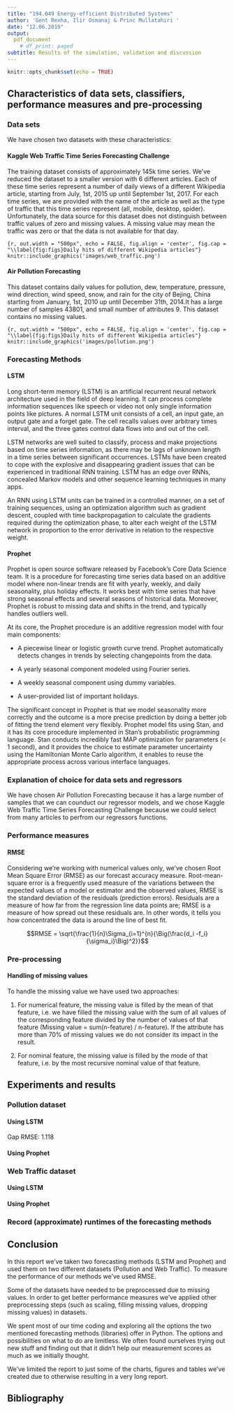 ```yaml
---
title: "194.049 Energy-efficient Distributed Systems"
author: 'Gent Rexha, Ilir Osmanaj & Princ Mullatahiri '
date: "12.06.2019"
output:
  pdf_document
    # df_print: paged
subtitle: Results of the simulation, validation and discussion
---
```


\newpage 
\tableofcontents
\newpage

```r
knitr::opts_chunk$set(echo = TRUE)
```

## Characteristics of data sets, classifiers, performance measures and pre-processing



### Data sets 

We have chosen two datasets with these characteristics:

#### Kaggle Web Traffic Time Series Forecasting Challenge

The training dataset consists of approximately 145k time series. We've reduced the dataset to
a smaller version with 6 different articles. Each of these time series represent a number of daily
views of a different Wikipedia article, starting from July, 1st, 2015 up until September 1st, 2017.
For each time series, we are provided with the name of the article as well as the type of traffic that
this time series represent (all, mobile, desktop, spider). Unfortunately, the data source for this
dataset does not distinguish between traffic values of zero and missing values. A missing value
may mean the traffic was zero or that the data is not available for that day.

```{r, out.width = "500px", echo = FALSE, fig.align = 'center', fig.cap = "\\label{fig:figs}Daily hits of different Wikipedia articles"}
knitr::include_graphics('images/web_traffic.png')
```

#### Air Pollution Forecasting
This dataset contains daily values for pollution, dew, temperature, pressure, wind direction, wind
speed, snow, and rain for the city of Bejing, China starting from January, 1st, 2010 up until December 31th, 2014.It has a large number of samples 43801, and small number of attributes 9. This dataset contains no missing values.

```{r, out.width = "500px", echo = FALSE, fig.align = 'center', fig.cap = "\\label{fig:figs}Daily hits of different Wikipedia articles"}
knitr::include_graphics('images/pollution.png')
```

### Forecasting Methods

#### LSTM

Long short-term memory (LSTM) is an artificial recurrent neural network architecture used in the field of deep learning. It can process complete information sequences like speech or video not only single information points like pictures. A normal LSTM unit consists of a cell, an input gate, an output gate and a forget gate. The cell recalls values over arbitrary times interval, and the three gates control data flows into and out of the cell.

LSTM networks are well suited to classify, process and make projections based on time series information, as there may be lags of unknown length in a time series between significant occurrences. LSTMs have been created to cope with the explosive and disappearing gradient issues that can be experienced in traditional RNN training. LSTM has an edge over RNNs, concealed Markov models and other sequence learning techniques in many apps.

An RNN using LSTM units can be trained in a controlled manner, on a set of training sequences, using an optimization algorithm such as gradient descent, coupled with time backpropagation to calculate the gradients required during the optimization phase, to alter each weight of the LSTM network in proportion to the error derivative in relation to the respective weight. 

#### Prophet

Prophet is open source software released by Facebook's Core Data Science team. It is a
procedure for forecasting time series data based on an additive model where non-linear trends are fit with
yearly, weekly, and daily seasonality, plus holiday effects. It works best with time series that have strong
seasonal effects and several seasons of historical data. Moreover, Prophet is robust to missing data and shifts
in the trend, and typically handles outliers well.

At its core, the Prophet procedure is an additive regression model with four main components:

* A piecewise linear or logistic growth curve trend. Prophet automatically detects changes in trends by selecting changepoints from the data.

* A yearly seasonal component modeled using Fourier series.

* A weekly seasonal component using dummy variables.

* A user-provided list of important holidays.

The significant concept in Prophet is that we model seasonality more correctly and the outcome is a more precise prediction by doing a better job of fitting the trend element very flexibly. Prophet model fits using Stan, and it has its core procedure implemented in Stan's probabilistic programming language. Stan conducts incredibly fast MAP optimization for parameters (< 1 second), and it provides the  choice to estimate parameter uncertainty using the Hamiltonian Monte Carlo algorithm,  it enables to reuse the appropriate process across various interface languages. 
 
### Explanation of choice for data sets and regressors

We have chosen Air Pollution Forecasting because it has a large number of samples that we can counduct our regressor models, and we chose Kaggle Web Traffic Time Series Forecasting Challenge because we could select from many articles to perfrom our regressors functions.

### Performance measures

#### RMSE

Considering we're working with numerical values only, we've chosen Root Mean Square Error (RMSE) as our forecast accuracy measure. Root-mean-square error is a frequently used measure of the variations between the expected values of a model or estimator and the observed values, RMSE is the standard deviation of the residuals (prediction errors). Residuals are a measure of how far from the regression line data points are; RMSE is a measure of how spread out these residuals are. In other words, it tells you how concentrated the data is around the line of best fit.

$$RMSE = \sqrt{\frac{1}{n}\Sigma_{i=1}^{n}{\Big(\frac{d_i -f_i}{\sigma_i}\Big)^2}}$$

### Pre-processing 

#### Handling of missing values

To handle the missing value we have used two approaches:

1. For numerical feature, the missing value is filled by the mean of that feature, i.e. we have
filled the missing value with the sum of all values of the corresponding feature divided by
the number of values of that feature (Missing value = sum(n-feature) / n-feature). If the attribute has more than 70% of missing values we do not consider its impact in the result.

2. For nominal feature, the missing value is filled by the mode of that feature, i.e. by the
most recursive nominal value of that feature.

\newpage

## Experiments and results

### Pollution dataset

#### Using LSTM

Gap RMSE: 1.118

#### Using Prophet

### Web Traffic dataset

#### Using LSTM

#### Using Prophet

### Record (approximate) runtimes of the forecasting methods

## Conclusion

In this report we've taken two forecasting methods (LSTM and Prophet) and used them on two different datasets (Pollution and Web Traffic). To measure the performance of our methods we've used RMSE.

Some of the datasets have needed to be preprocessed due to missing values. In order to get better performance measures we've applied other preprocessing steps (such as scaling, filling missing values, dropping missing values) in datasets.

We spent most of our time coding and exploring all the options the two mentioned forecasting methods (libraries) offer in Python. The options and possibilities on what to do are limitless. We often found ourselves trying out new stuff and finding out that it didn't help our measurement scores as much as we initially thought.

We've limited the report to just some of the charts, figures and tables we've created due to otherwise resulting in a very long report.

## Bibliography
